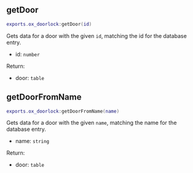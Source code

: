 ## getDoor

```lua
exports.ox_doorlock:getDoor(id)
```

Gets data for a door with the given `id`, matching the id for the database entry.

- id: `number`

Return:

- door: `table`


## getDoorFromName

```lua
exports.ox_doorlock:getDoorFromName(name)
```

Gets data for a door with the given `name`, matching the name for the database entry.

- name: `string`

Return:

- door: `table`
